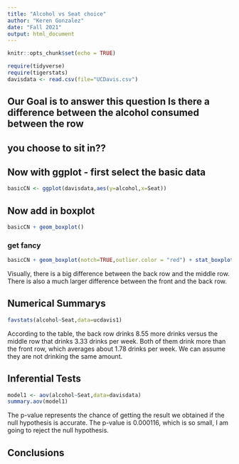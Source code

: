 ```yaml
---
title: "Alcohol vs Seat choice"
author: "Keren Gonzalez"
date: "Fall 2021"
output: html_document
---
```


```r
knitr::opts_chunk$set(echo = TRUE)
```

```r
require(tidyverse)
require(tigerstats)
davisdata <- read.csv(file="UCDavis.csv")
```
## Our Goal is to answer this question Is there a difference between the alcohol consumed between the row
## you choose to sit in??


## Now with ggplot - first select the basic data

```r
basicCN <- ggplot(davisdata,aes(y=alcohol,x=Seat))
```
## Now add in boxplot

```r
basicCN + geom_boxplot()
```
  
  
### get fancy  

```r
basicCN + geom_boxplot(notch=TRUE,outlier.color = "red") + stat_boxplot(geom ='errorbar') + labs(title="Fancy notch boxplot \n with 2 lines")
```

Visually, there is a big difference between the back row and the middle row. There is also a much larger difference between the front and the back row.

## Numerical Summarys 

```r
favstats(alcohol~Seat,data=ucdavis1)
```

According to the table, the back row drinks 8.55 more drinks versus the middle row that drinks 3.33 drinks per week. Both of them drink more than the front row, which averages about 1.78 drinks per week. We can assume they are not drinking the same amount.

## Inferential Tests
```r
model1 <- aov(alcohol~Seat,data=davisdata)
summary.aov(model1)
```

The p-value represents the chance of getting the result we obtained if the null hypothesis is accurate. The p-value is 0.000116, which is so small, I am going to reject the null hypothesis.

## Conclusions


